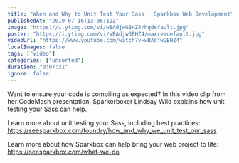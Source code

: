 ```yaml
---
title: "When and Why to Unit Test Your Sass | Sparkbox Web Development"
publishedAt: "2019-07-16T13:06:12Z"
image: "https://i.ytimg.com/vi/wBAdjwGBHZ4/hqdefault.jpg"
poster: "https://i.ytimg.com/vi/wBAdjwGBHZ4/maxresdefault.jpg"
videoUrl: "https://www.youtube.com/watch?v=wBAdjwGBHZ4"
localImages: false
tags: ["video"]
categories: ["unsorted"]
duration: "0:07:31"
ignore: false
---
```

Want to ensure your code is compiling as expected? In this video clip from her CodeMash presentation, Sparkerboxer Lindsay Wild explains how unit testing your Sass can help.

Learn more about unit testing your Sass, including best practices: https://seesparkbox.com/foundry/how_and_why_we_unit_test_our_sass

Learn more about how Sparkbox can help bring your web project to life: https://seesparkbox.com/what-we-do
